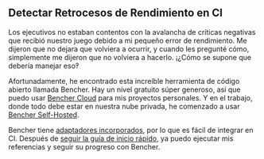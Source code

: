 ## Detectar Retrocesos de Rendimiento en CI

Los ejecutivos no estaban contentos con la avalancha de críticas negativas que recibió nuestro juego debido a mi pequeño error de rendimiento.
Me dijeron que no dejara que volviera a ocurrir, y cuando les pregunté cómo, simplemente me dijeron que no volviera a hacerlo.
¡¿Cómo se supone que debería manejar eso‽

Afortunadamente, he encontrado esta increíble herramienta de código abierto llamada Bencher.
Hay un nivel gratuito súper generoso, así que puedo usar [Bencher Cloud](/) para mis proyectos personales.
Y en el trabajo, donde todo debe estar en nuestra nube privada, he comenzado a usar [Bencher Self-Hosted](/es/docs/tutorial/docker/).

Bencher tiene [adaptadores incorporados](/es/docs/explanation/adapters/),
por lo que es fácil de integrar en CI. Después de [seguir la guía de inicio rápido](/es/docs/tutorial/quick-start/),
ya puedo ejecutar mis referencias y seguir su progreso con Bencher.